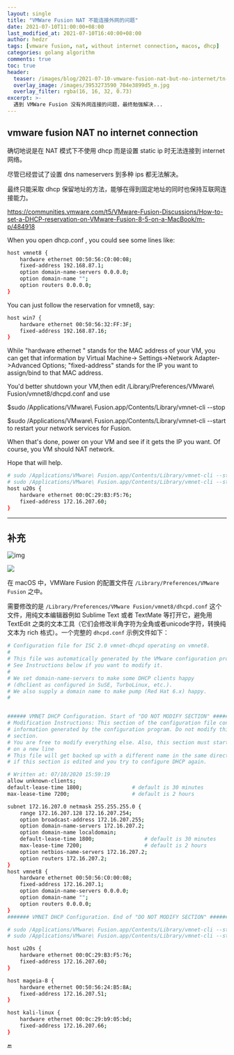 ```yaml
---
layout: single
title: "VMWare Fusion NAT 不能连接外网的问题"
date: 2021-07-10T11:00:00+08:00
last_modified_at: 2021-07-10T16:40:00+08:00
author: hedzr
tags: [vmware fusion, nat, without internet connection, macos, dhcp]
categories: golang algorithm
comments: true
toc: true
header:
  teaser: /images/blog/2021-07-10-vmware-fusion-nat-but-no-internet/tn-fusion-12-eval-graphic.jpg
  overlay_image: /images/3953273590_704e3899d5_m.jpg
  overlay_filter: rgba(16, 16, 32, 0.73)
excerpt: >-
  遇到 VMWare Fusion 没有外网连接的问题，最终勉强解决...
---
```


## vmware fusion NAT no internet connection

确切地说是在 NAT 模式下不使用 dhcp 而是设置 static ip 时无法连接到 internet 网络。

尽管已经尝试了设置 dns nameservers 到多种 ips 都无法解决。

最终只能采取 dhcp 保留地址的方法，能够在得到固定地址的同时也保持互联网连接能力。

https://communities.vmware.com/t5/VMware-Fusion-Discussions/How-to-set-a-DHCP-reservation-on-VMware-Fusion-8-5-on-a-MacBook/m-p/484918

When you open dhcp.conf , you could see some lines like:

```bash
host vmnet8 {
    hardware ethernet 00:50:56:C0:00:08;
    fixed-address 192.168.87.1;
    option domain-name-servers 0.0.0.0;
    option domain-name "";
    option routers 0.0.0.0;
}
```

You can just follow the reservation for vmnet8, say:

```bash
host win7 {
    hardware ethernet 00:50:56:32:FF:3F;
    fixed-address 192.168.87.16;
}
```

While "hardware ethernet " stands for the MAC address of your VM, you can get that information by Virtual Machine-> Settings->Network Adapter->Advanced Options; "fixed-address" stands for the IP you want to assign/bind to that MAC address.

You'd better shutdown your VM,then edit /Library/Preferences/VMware\ Fusion/vmnet8/dhcpd.conf and use

$sudo /Applications/VMware\ Fusion.app/Contents/Library/vmnet-cli --stop

$sudo /Applications/VMware\ Fusion.app/Contents/Library/vmnet-cli --start to restart your network services for Fusion.

When that's done, power on your VM and see if it gets the IP you want. Of course, you VM should NAT network.

Hope that will help.

```bash
# sudo /Applications/VMware\ Fusion.app/Contents/Library/vmnet-cli --stop
# sudo /Applications/VMware\ Fusion.app/Contents/Library/vmnet-cli --start
host u20s {
	hardware ethernet 00:0C:29:B3:F5:76;
	fixed-address 172.16.207.60;
}

```

---

## 补充

![img](/images/blog/2021-07-10-vmware-fusion-nat-but-no-internet/tn-fusion-12-eval-graphic.jpg)

![](/images/spot.png)

在 macOS 中，VMWare Fusion 的配置文件在 `/Library/Preferences/VMware Fusion` 之中。

需要修改的是 `/Library/Preferences/VMware Fusion/vmnet8/dhcpd.conf` 这个文件，用纯文本编辑器例如 Sublime Text 或者 TextMate 等打开它，避免用 TextEdit 之类的文本工具（它们会修改半角字符为全角或者unicode字符，转换纯文本为 rich 格式）。一个完整的 `dhcpd.conf` 示例文件如下：

```bash
# Configuration file for ISC 2.0 vmnet-dhcpd operating on vmnet8.
#
# This file was automatically generated by the VMware configuration program.
# See Instructions below if you want to modify it.
#
# We set domain-name-servers to make some DHCP clients happy
# (dhclient as configured in SuSE, TurboLinux, etc.).
# We also supply a domain name to make pump (Red Hat 6.x) happy.
#


###### VMNET DHCP Configuration. Start of "DO NOT MODIFY SECTION" #####
# Modification Instructions: This section of the configuration file contains
# information generated by the configuration program. Do not modify this
# section.
# You are free to modify everything else. Also, this section must start
# on a new line
# This file will get backed up with a different name in the same directory
# if this section is edited and you try to configure DHCP again.

# Written at: 07/10/2020 15:59:19
allow unknown-clients;
default-lease-time 1800;                # default is 30 minutes
max-lease-time 7200;                    # default is 2 hours

subnet 172.16.207.0 netmask 255.255.255.0 {
	range 172.16.207.128 172.16.207.254;
	option broadcast-address 172.16.207.255;
	option domain-name-servers 172.16.207.2;
	option domain-name localdomain;
	default-lease-time 1800;                # default is 30 minutes
	max-lease-time 7200;                    # default is 2 hours
	option netbios-name-servers 172.16.207.2;
	option routers 172.16.207.2;
}
host vmnet8 {
	hardware ethernet 00:50:56:C0:00:08;
	fixed-address 172.16.207.1;
	option domain-name-servers 0.0.0.0;
	option domain-name "";
	option routers 0.0.0.0;
}
####### VMNET DHCP Configuration. End of "DO NOT MODIFY SECTION" #######

# sudo /Applications/VMware\ Fusion.app/Contents/Library/vmnet-cli --stop
# sudo /Applications/VMware\ Fusion.app/Contents/Library/vmnet-cli --start

host u20s {
	hardware ethernet 00:0C:29:B3:F5:76;
	fixed-address 172.16.207.60;
}

host mageia-8 {
	hardware ethernet 00:50:56:24:B5:8A;
	fixed-address 172.16.207.51;
}

host kali-linux {
	hardware ethernet 00:0c:29:b9:05:bd;
	fixed-address 172.16.207.66;
}
```

:end:
